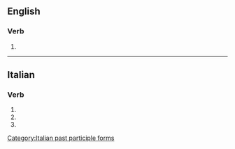 ==English==

===Verb===
{{head|en|misspelling}}

# {{misspelling of|en|undulate}}

----

==Italian==

===Verb===
{{head|it|verb form}}

# {{inflection of|it|ondulare||2|p|pres|indc}}
# {{inflection of|it|ondulare||2|p|impr}}
# {{feminine plural of|it|ondulato}}

[[Category:Italian past participle forms]]